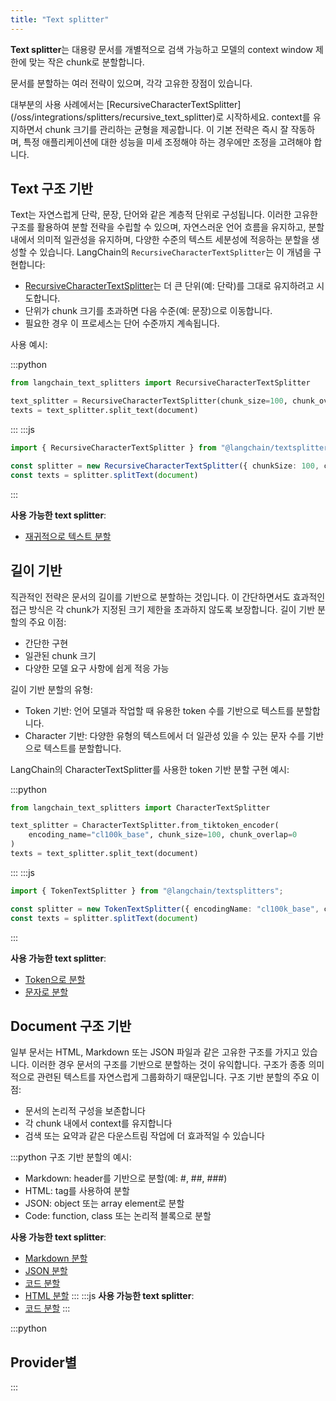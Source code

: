 ```yaml
---
title: "Text splitter"
---
```


**Text splitter**는 대용량 문서를 개별적으로 검색 가능하고 모델의 context window 제한에 맞는 작은 chunk로 분할합니다.

문서를 분할하는 여러 전략이 있으며, 각각 고유한 장점이 있습니다.

<Tip>
대부분의 사용 사례에서는 [RecursiveCharacterTextSplitter](/oss/integrations/splitters/recursive_text_splitter)로 시작하세요. context를 유지하면서 chunk 크기를 관리하는 균형을 제공합니다. 이 기본 전략은 즉시 잘 작동하며, 특정 애플리케이션에 대한 성능을 미세 조정해야 하는 경우에만 조정을 고려해야 합니다.
</Tip>

## Text 구조 기반

Text는 자연스럽게 단락, 문장, 단어와 같은 계층적 단위로 구성됩니다. 이러한 고유한 구조를 활용하여 분할 전략을 수립할 수 있으며, 자연스러운 언어 흐름을 유지하고, 분할 내에서 의미적 일관성을 유지하며, 다양한 수준의 텍스트 세분성에 적응하는 분할을 생성할 수 있습니다. LangChain의 `RecursiveCharacterTextSplitter`는 이 개념을 구현합니다:

- [RecursiveCharacterTextSplitter](/oss/integrations/splitters/recursive_text_splitter)는 더 큰 단위(예: 단락)를 그대로 유지하려고 시도합니다.
- 단위가 chunk 크기를 초과하면 다음 수준(예: 문장)으로 이동합니다.
- 필요한 경우 이 프로세스는 단어 수준까지 계속됩니다.

사용 예시:

:::python
```python
from langchain_text_splitters import RecursiveCharacterTextSplitter

text_splitter = RecursiveCharacterTextSplitter(chunk_size=100, chunk_overlap=0)
texts = text_splitter.split_text(document)
```
:::
:::js
```ts
import { RecursiveCharacterTextSplitter } from "@langchain/textsplitters";

const splitter = new RecursiveCharacterTextSplitter({ chunkSize: 100, chunkOverlap: 0 })
const texts = splitter.splitText(document)
```
:::

**사용 가능한 text splitter**:
- [재귀적으로 텍스트 분할](/oss/integrations/splitters/recursive_text_splitter)

## 길이 기반

직관적인 전략은 문서의 길이를 기반으로 분할하는 것입니다. 이 간단하면서도 효과적인 접근 방식은 각 chunk가 지정된 크기 제한을 초과하지 않도록 보장합니다. 길이 기반 분할의 주요 이점:

- 간단한 구현
- 일관된 chunk 크기
- 다양한 모델 요구 사항에 쉽게 적응 가능

길이 기반 분할의 유형:

- Token 기반: 언어 모델과 작업할 때 유용한 token 수를 기반으로 텍스트를 분할합니다.
- Character 기반: 다양한 유형의 텍스트에서 더 일관성 있을 수 있는 문자 수를 기반으로 텍스트를 분할합니다.

LangChain의 CharacterTextSplitter를 사용한 token 기반 분할 구현 예시:

:::python
```python
from langchain_text_splitters import CharacterTextSplitter

text_splitter = CharacterTextSplitter.from_tiktoken_encoder(
    encoding_name="cl100k_base", chunk_size=100, chunk_overlap=0
)
texts = text_splitter.split_text(document)
```
:::
:::js
```ts
import { TokenTextSplitter } from "@langchain/textsplitters";

const splitter = new TokenTextSplitter({ encodingName: "cl100k_base", chunkSize: 100, chunkOverlap: 0 })
const texts = splitter.splitText(document)
```
:::

**사용 가능한 text splitter**:
- [Token으로 분할](/oss/integrations/splitters/split_by_token)
- [문자로 분할](/oss/integrations/splitters/character_text_splitter)

## Document 구조 기반

일부 문서는 HTML, Markdown 또는 JSON 파일과 같은 고유한 구조를 가지고 있습니다. 이러한 경우 문서의 구조를 기반으로 분할하는 것이 유익합니다. 구조가 종종 의미적으로 관련된 텍스트를 자연스럽게 그룹화하기 때문입니다. 구조 기반 분할의 주요 이점:

- 문서의 논리적 구성을 보존합니다
- 각 chunk 내에서 context를 유지합니다
- 검색 또는 요약과 같은 다운스트림 작업에 더 효과적일 수 있습니다

:::python
구조 기반 분할의 예시:

- Markdown: header를 기반으로 분할(예: #, ##, ###)
- HTML: tag를 사용하여 분할
- JSON: object 또는 array element로 분할
- Code: function, class 또는 논리적 블록으로 분할

**사용 가능한 text splitter**:
- [Markdown 분할](/oss/integrations/splitters/markdown_header_metadata_splitter)
- [JSON 분할](/oss/integrations/splitters/recursive_json_splitter)
- [코드 분할](/oss/integrations/splitters/code_splitter)
- [HTML 분할](/oss/integrations/splitters/split_html)
:::
:::js
**사용 가능한 text splitter**:
- [코드 분할](/oss/integrations/splitters/code_splitter)
:::

:::python
## Provider별

<Columns cols={3}>
<Card title="WRITER" icon="link" href="/oss/integrations/splitters/writer" arrow="true" cta="가이드 보기" />
</Columns>
:::
